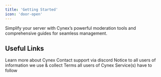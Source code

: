 ```yaml
---
title: 'Getting Started'
icon: 'door-open'
---
```


Simplify your server with Cynex’s powerful moderation tools and comprehensive guides for seamless management.

## Useful Links
<CardGroup cols={2}>
  <Card title="Website" icon="globe">
    Learn more about Cynex
  </Card>
  <Card title="Support" icon="envelope">
    Contact support via discord
  </Card>
  <Card title="Privacy Policy" icon="shield-halved">
    Notice to all users of information we use & collect
  </Card>
  <Card title="Terms of Service" icon="hammer">
    Terms all users of Cynex Service(s) have to follow
  </Card>
</CardGroup>

